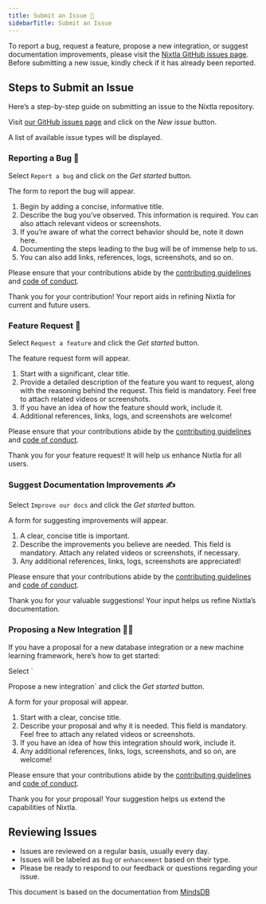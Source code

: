 ```yaml
---
title: Submit an Issue 📢
sidebarTitle: Submit an Issue
---
```


To report a bug, request a feature, propose a new integration, or
suggest documentation improvements, please visit the [Nixtla GitHub
issues page](https://github.com/nixtla/nixtla/issues). Before submitting
a new issue, kindly check if it has already been reported.

## Steps to Submit an Issue

Here’s a step-by-step guide on submitting an issue to the Nixtla
repository.

Visit [our GitHub issues page](https://github.com/nixtla/nixtla/issues)
and click on the *New issue* button.

A list of available issue types will be displayed.

### Reporting a Bug 🐞

Select `Report a bug` and click on the *Get started* button.

The form to report the bug will appear.

1.  Begin by adding a concise, informative title.
2.  Describe the bug you’ve observed. This information is required. You
    can also attach relevant videos or screenshots.
3.  If you’re aware of what the correct behavior should be, note it down
    here.
4.  Documenting the steps leading to the bug will be of immense help to
    us.
5.  You can also add links, references, logs, screenshots, and so on.

<Info>

Please ensure that your contributions abide by the [contributing
guidelines](https://github.com/nixtla/nixtla/blob/staging/CONTRIBUTING.md)
and [code of
conduct](https://github.com/nixtla/nixtla/blob/staging/CODE_OF_CONDUCT.md).

</Info>

Thank you for your contribution! Your report aids in refining Nixtla for
current and future users.

### Feature Request 🚀

Select `Request a feature` and click the *Get started* button.

The feature request form will appear.

1.  Start with a significant, clear title.
2.  Provide a detailed description of the feature you want to request,
    along with the reasoning behind the request. This field is
    mandatory. Feel free to attach related videos or screenshots.
3.  If you have an idea of how the feature should work, include it.
4.  Additional references, links, logs, and screenshots are welcome!

<Info>

Please ensure that your contributions abide by the [contributing
guidelines](https://github.com/nixtla/nixtla/blob/staging/CONTRIBUTING.md)
and [code of
conduct](https://github.com/nixtla/nixtla/blob/staging/CODE_OF_CONDUCT.md).

</Info>

Thank you for your feature request! It will help us enhance Nixtla for
all users.

### Suggest Documentation Improvements ✍️

Select `Improve our docs` and click the *Get started* button.

A form for suggesting improvements will appear.

1.  A clear, concise title is important.
2.  Describe the improvements you believe are needed. This field is
    mandatory. Attach any related videos or screenshots, if necessary.
3.  Any additional references, links, logs, screenshots are appreciated!

<Info>

Please ensure that your contributions abide by the [contributing
guidelines](https://github.com/nixtla/nixtla/blob/staging/CONTRIBUTING.md)
and [code of
conduct](https://github.com/nixtla/nixtla/blob/staging/CODE_OF_CONDUCT.md).

</Info>

Thank you for your valuable suggestions! Your input helps us refine
Nixtla’s documentation.

### Proposing a New Integration 🧑‍🔧

If you have a proposal for a new database integration or a new machine
learning framework, here’s how to get started:

Select \`

Propose a new integration\` and click the *Get started* button.

A form for your proposal will appear.

1.  Start with a clear, concise title.
2.  Describe your proposal and why it is needed. This field is
    mandatory. Feel free to attach any related videos or screenshots.
3.  If you have an idea of how this integration should work, include it.
4.  Any additional references, links, logs, screenshots, and so on, are
    welcome!

<Info>

Please ensure that your contributions abide by the [contributing
guidelines](https://github.com/nixtla/nixtla/blob/staging/CONTRIBUTING.md)
and [code of
conduct](https://github.com/nixtla/nixtla/blob/staging/CODE_OF_CONDUCT.md).

</Info>

Thank you for your proposal! Your suggestion helps us extend the
capabilities of Nixtla.

## Reviewing Issues

-   Issues are reviewed on a regular basis, usually every day.
-   Issues will be labeled as `Bug` or `enhancement` based on their
    type.
-   Please be ready to respond to our feedback or questions regarding
    your issue.

This document is based on the documentation from
[MindsDB](https://github.com/mindsdb/mindsdb)

